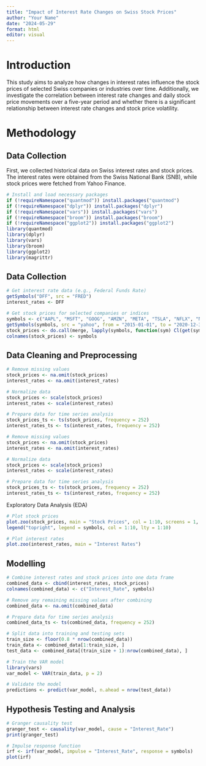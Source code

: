 ```yaml
---
title: "Impact of Interest Rate Changes on Swiss Stock Prices"
author: "Your Name"
date: "2024-05-29"
format: html
editor: visual
---
```


# Introduction

This study aims to analyze how changes in interest rates influence the stock prices of selected Swiss companies or industries over time. Additionally, we investigate the correlation between interest rate changes and daily stock price movements over a five-year period and whether there is a significant relationship between interest rate changes and stock price volatility.

# Methodology

## Data Collection

First, we collected historical data on Swiss interest rates and stock prices. The interest rates were obtained from the Swiss National Bank (SNB), while stock prices were fetched from Yahoo Finance.



```r
# Install and load necessary packages
if (!requireNamespace("quantmod")) install.packages("quantmod")
if (!requireNamespace("dplyr")) install.packages("dplyr")
if (!requireNamespace("vars")) install.packages("vars")
if (!requireNamespace("broom")) install.packages("broom")
if (!requireNamespace("ggplot2")) install.packages("ggplot2")
library(quantmod)
library(dplyr)
library(vars)
library(broom)
library(ggplot2)
library(magrittr)
```

## Data Collection
```r
# Get interest rate data (e.g., Federal Funds Rate)
getSymbols("DFF", src = "FRED")
interest_rates <- DFF

# Get stock prices for selected companies or indices
symbols <- c("AAPL", "MSFT", "GOOG", "AMZN", "META", "TSLA", "NFLX", "NVDA", "JPM", "BAC")
getSymbols(symbols, src = "yahoo", from = "2015-01-01", to = "2020-12-31")
stock_prices <- do.call(merge, lapply(symbols, function(sym) Cl(get(sym))))
colnames(stock_prices) <- symbols
```

## Data Cleaning and Preprocessing
```r
# Remove missing values
stock_prices <- na.omit(stock_prices)
interest_rates <- na.omit(interest_rates)

# Normalize data
stock_prices <- scale(stock_prices)
interest_rates <- scale(interest_rates)

# Prepare data for time series analysis
stock_prices_ts <- ts(stock_prices, frequency = 252)
interest_rates_ts <- ts(interest_rates, frequency = 252)

# Remove missing values
stock_prices <- na.omit(stock_prices)
interest_rates <- na.omit(interest_rates)

# Normalize data
stock_prices <- scale(stock_prices)
interest_rates <- scale(interest_rates)

# Prepare data for time series analysis
stock_prices_ts <- ts(stock_prices, frequency = 252)
interest_rates_ts <- ts(interest_rates, frequency = 252)
```

Exploratory Data Analysis (EDA)
```r
# Plot stock prices
plot.zoo(stock_prices, main = "Stock Prices", col = 1:10, screens = 1, lty = 1:10)
legend("topright", legend = symbols, col = 1:10, lty = 1:10)

# Plot interest rates
plot.zoo(interest_rates, main = "Interest Rates")


```
## Modelling

```r
# Combine interest rates and stock prices into one data frame
combined_data <- cbind(interest_rates, stock_prices)
colnames(combined_data) <- c("Interest_Rate", symbols)

# Remove any remaining missing values after combining
combined_data <- na.omit(combined_data)

# Prepare data for time series analysis
combined_data_ts <- ts(combined_data, frequency = 252)

# Split data into training and testing sets
train_size <- floor(0.8 * nrow(combined_data))
train_data <- combined_data[1:train_size, ]
test_data <- combined_data[(train_size + 1):nrow(combined_data), ]

# Train the VAR model
library(vars)
var_model <- VAR(train_data, p = 2)

# Validate the model
predictions <- predict(var_model, n.ahead = nrow(test_data))

```

## Hypothesis Testing and Analysis
```r
# Granger causality test
granger_test <- causality(var_model, cause = "Interest_Rate")
print(granger_test)

# Impulse response function
irf <- irf(var_model, impulse = "Interest_Rate", response = symbols)
plot(irf)

```







